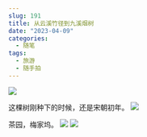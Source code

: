 ```yaml
---
slug: 191
title: 从云溪竹径到九溪烟树
date: "2023-04-09"
categories: 
  - 随笔
tags: 
  - 旅游
  - 随手拍
---
```


![](https://imgurl.zburu.com/images/2023/04/09/6432b7a078896.webp)

这棵树刚种下的时候，还是宋朝初年。
![](https://imgurl.zburu.com/images/2023/04/09/6432315a727fa.webp)

茶园，梅家坞。
![](https://imgurl.zburu.com/images/2023/04/09/643234a9762e9.webp)
![](https://imgurl.zburu.com/images/2023/04/09/643234a9aedfb.webp)